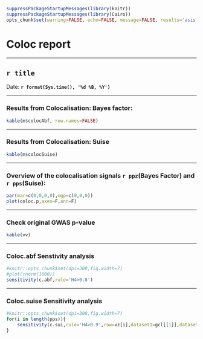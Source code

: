 ```r

suppressPackageStartupMessages(library(knitr))
suppressPackageStartupMessages(library(Cairo))
opts_chunk$set(warning=FALSE, echo=FALSE, message=FALSE, results='asis', fig.width=6, fig.height=6, dev="png", fig.path=paste0('figure/', sanitise_string(title)))

```

# Coloc report

---

## `r title`

Date: **`r format(Sys.time(), '%d %B, %Y')`**

---

### Results from Colocalisation: Bayes factor:

```r

kable(m$colocAbf, row.names=FALSE)

```

---


### Results from Colocalisation: Suise

```r

kable(m$colocSuise)

```

---


### Overview of the colocalisation signals `r ppz`(Bayes Factor) and `r pps`(Suise):

```r
par(mar=c(0,0,0,0),mgp=c(0,0,0))
plot(coloc.p,axes=F,ann=F)

```

---


### Check original GWAS p-value

```r

kable(vv)

```

---

### Coloc.abf Senstivity analysis

```r
#knitr::opts_chunk$set(dpi=300,fig.width=7)
#plot(rnorm(1000))
sensitivity(c.abf,rule='H4>0.8')
```

---

### Coloc.suise Sensitivity analysis

```r
#knitr::opts_chunk$set(dpi=300,fig.width=7)
for(i in length(pps)){
    sensitivity(c.sui,rule='H4>0.9',row=vz[i],dataset1=gcl[[1]],dataset2=gcl[[2]])
}
```
